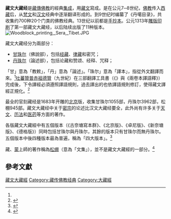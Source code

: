 {{Pathnav|佛教|佛教宗派|藏传佛教}}
{{藏传佛教}}
'''藏文大藏经'''是[[藏傳佛教|藏傳佛教]]的經典[[大藏經|集成]]，用[[藏文|藏文]]寫成。是在公元7─8世纪，[[佛教|佛教]]传入[[西藏|西藏]]后，从[[梵文|梵文]]和[[文言文|汉文]]经典中逐渐翻译形成的。到9世纪时编纂了《丹噶目录》，共收集约700种20个门类的佛教经典。13世纪以前都是[[手抄本|手抄本]]。公元1313年[[雕版印刷|雕版印刷]]了第一部藏文大藏经，以后陆续出版了11种版本。[[File:Woodblock_printing,_Sera,_Tibet.JPG|thumb]]

藏文大藏经分为兩部分：
* [[甘珠尔|甘珠尔]]（佛說部），包括[[经藏|经藏]]、[[律藏|律藏]]和密咒；
* [[丹珠尔|丹珠尔]]（論述部），包括论藏和赞颂、经释、咒释；
「甘」意為「教敕」，「丹」意為「論述」。「珠尔」意為「譯本」，指從外文翻譯而來。<ref name="廖本聖2002"/>[[吐蕃|吐蕃]][[贊普|贊普]][[赤祖德贊|赤祖德贊]]（九世紀）在三部翻譯工具書（《{{Link-en|翻譯名義大集|Mahāvyutpatti}}》與《兩卷本譯語釋》）完成後，下令譯經必須遵照譯語規則，過去譯出的也依譯語規則修訂，使得藏文譯經正規化。<ref name="尕藏加2002">{{Cite book|author=尕藏加|title=西藏宗敎|url=https://books.google.com/books?id=3t8GDHkSNbkC&pg=PA49|year=2002年|publisher=五洲传播出版社|isbn=978-7-80113-917-7|page=49頁}}</ref>

最全的官刻藏经是1683年开雕的[[北京|北京]]版，收集甘珠尔1055部，丹珠尔3962部，松棚945部。藏文大藏经中关于[[密宗|密宗]]的论述比汉文大藏经要全，此外尚有许多关于[[天文|天文]]、[[历法|历法]]和[[医学|医药]]等方面的著作。

各版藏文大藏經中有五個版本（《古奈塘寫本群》、《北京版》、《卓尼版》、《新奈塘版》、《德格版》）同時包括甘珠尔與丹珠尔，其餘的版本只有甘珠尔而無丹珠尔。五個版本中後四種版本最為普遍，稱為「四大版本」。<ref name="廖本聖2002">{{Cite book|author=廖本聖|title=實用西藏語文法|url=https://books.google.com/books?id=HVYcThl9llMC&pg=PA78|year=2002年|publisher=法鼓| isbn=978-957-598-217-1| pages=72,78–79頁}}</ref>

藏、[[蒙古族|蒙]]上師的著作稱為[[松绷|松绷]]（意為「文集」），並不是藏文大藏經的一部分。<ref>{{Cite web| url=http://www.tibet.cn/zt2008/2008zxtlh/fztl/yywxz/200810/t20081014_432493.htm| title=“松绷”不是藏文大藏经的第三部分| author=黄明信| date=2008-10-14| website=中国藏学网| access-date=2017-12-06| archive-date=2017-12-07| archive-url=https://web.archive.org/web/20171207012815/http://www.tibet.cn/zt2008/2008zxtlh/fztl/yywxz/200810/t20081014_432493.htm| dead-url=no}}</ref>

== 參考文獻 ==
{{Reflist}}

[[Category:藏文大藏經|]]
[[Category:藏传佛教经典|Category:藏传佛教经典]]
[[Category:大藏經|Category:大藏經]]